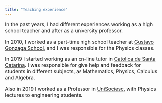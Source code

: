 ```yaml
---
title: "Teaching experience"
---
```

  
<font size="3"> In the past years, I had different experiences working as a high school teacher and after as a university professor.  

In 2010, I worked as a part-time high school teacher at [Gustavo Gonzaga School](https://www.facebook.com/pages/Escola-B%C3%A1sica-Prof-Gustavo-Augusto-Gonzaga/196206913741888), and I was responsible for the Physics classes.  

In 2019 I started working as an on-line tutor in [Catolica de Santa Catarina](http://www.catolicasc.org.br/). I was responsible for give help and feedback for students in different subjects, as Mathematics, Physics, Calculus and Algebra.  

Also in 2019 I worked as a Professor in [UniSociesc](https://www.unisociesc.com.br/), with Physics lectures to engineering students. </font>
